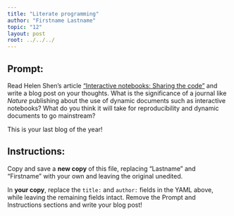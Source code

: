 ```yaml
---
title: "Literate programming"
author: "Firstname Lastname"
topic: "12"
layout: post
root: ../../../
---
```


## Prompt:

Read Helen Shen's article ["Interactive notebooks: Sharing the code"](http://www.nature.com/news/interactive-notebooks-sharing-the-code-1.16261) and write a blog post on your thoughts. What is the significance of a journal like *Nature* publishing about the use of dynamic documents such as interactive notebooks? What do you think it will take for reproducibility and dynamic documents to go mainstream?

This is your last blog of the year!


## Instructions:
Copy and save a **new copy** of this file, replacing "Lastname" and "Firstname" with your own and leaving the original unedited.

In **your copy**, replace the `title:` and `author:` fields in the YAML above, while leaving the remaining fields intact. Remove the Prompt and Instructions sections and write your blog post!
